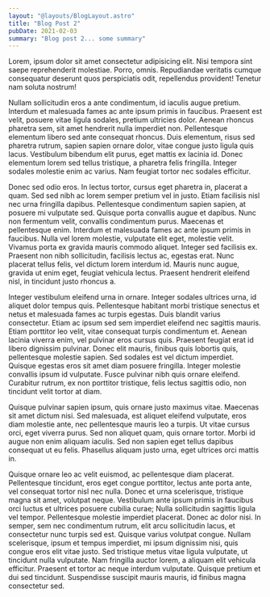 ```yaml
---
layout: "@layouts/BlogLayout.astro"
title: "Blog Post 2"
pubDate: 2021-02-03
summary: "Blog post 2... some summary"
---
```


Lorem, ipsum dolor sit amet consectetur adipisicing elit. Nisi tempora sint saepe reprehenderit molestiae. Porro, omnis. Repudiandae veritatis cumque consequatur deserunt quos perspiciatis odit, repellendus provident! Tenetur nam soluta nostrum!

Nullam sollicitudin eros a ante condimentum, id iaculis augue pretium. Interdum et malesuada fames ac ante ipsum primis in faucibus. Praesent est velit, posuere vitae ligula sodales, pretium ultricies dolor. Aenean rhoncus pharetra sem, sit amet hendrerit nulla imperdiet non. Pellentesque elementum libero sed ante consequat rhoncus. Duis elementum, risus sed pharetra rutrum, sapien sapien ornare dolor, vitae congue justo ligula quis lacus. Vestibulum bibendum elit purus, eget mattis ex lacinia id. Donec elementum lorem sed tellus tristique, a pharetra felis fringilla. Integer sodales molestie enim ac varius. Nam feugiat tortor nec sodales efficitur.

Donec sed odio eros. In lectus tortor, cursus eget pharetra in, placerat a quam. Sed sed nibh ac lorem semper pretium vel in justo. Etiam facilisis nisl nec urna fringilla dapibus. Pellentesque condimentum sapien sapien, at posuere mi vulputate sed. Quisque porta convallis augue et dapibus. Nunc non fermentum velit, convallis condimentum purus. Maecenas et pellentesque enim. Interdum et malesuada fames ac ante ipsum primis in faucibus. Nulla vel lorem molestie, vulputate elit eget, molestie velit. Vivamus porta ex gravida mauris commodo aliquet. Integer sed facilisis ex. Praesent non nibh sollicitudin, facilisis lectus ac, egestas erat. Nunc placerat tellus felis, vel dictum lorem interdum id. Mauris nunc augue, gravida ut enim eget, feugiat vehicula lectus. Praesent hendrerit eleifend nisl, in tincidunt justo rhoncus a.

Integer vestibulum eleifend urna in ornare. Integer sodales ultrices urna, id aliquet dolor tempus quis. Pellentesque habitant morbi tristique senectus et netus et malesuada fames ac turpis egestas. Duis blandit varius consectetur. Etiam ac ipsum sed sem imperdiet eleifend nec sagittis mauris. Etiam porttitor leo velit, vitae consequat turpis condimentum et. Aenean lacinia viverra enim, vel pulvinar eros cursus quis. Praesent feugiat erat id libero dignissim pulvinar. Donec elit mauris, finibus quis lobortis quis, pellentesque molestie sapien. Sed sodales est vel dictum imperdiet. Quisque egestas eros sit amet diam posuere fringilla. Integer molestie convallis ipsum id vulputate. Fusce pulvinar nibh quis ornare eleifend. Curabitur rutrum, ex non porttitor tristique, felis lectus sagittis odio, non tincidunt velit tortor at diam.

Quisque pulvinar sapien ipsum, quis ornare justo maximus vitae. Maecenas sit amet dictum nisi. Sed malesuada, est aliquet eleifend vulputate, eros diam molestie ante, nec pellentesque mauris leo a turpis. Ut vitae cursus orci, eget viverra purus. Sed non aliquet quam, quis ornare tortor. Morbi id augue non enim aliquam iaculis. Sed non sapien eget tellus dapibus consequat ut eu felis. Phasellus aliquam justo urna, eget ultrices orci mattis in.

Quisque ornare leo ac velit euismod, ac pellentesque diam placerat. Pellentesque tincidunt, eros eget congue porttitor, lectus ante porta ante, vel consequat tortor nisl nec nulla. Donec et urna scelerisque, tristique magna sit amet, volutpat neque. Vestibulum ante ipsum primis in faucibus orci luctus et ultrices posuere cubilia curae; Nulla sollicitudin sagittis ligula vel tempor. Pellentesque molestie imperdiet placerat. Donec ac dolor nisi. In semper, sem nec condimentum rutrum, elit arcu sollicitudin lacus, et consectetur nunc turpis sed est. Quisque varius volutpat congue. Nullam scelerisque, ipsum et tempus imperdiet, mi ipsum dignissim nisi, quis congue eros elit vitae justo. Sed tristique metus vitae ligula vulputate, ut tincidunt nulla vulputate. Nam fringilla auctor lorem, a aliquam elit vehicula efficitur. Praesent et tortor ac neque interdum vulputate. Quisque pretium et dui sed tincidunt. Suspendisse suscipit mauris mauris, id finibus magna consectetur sed.

